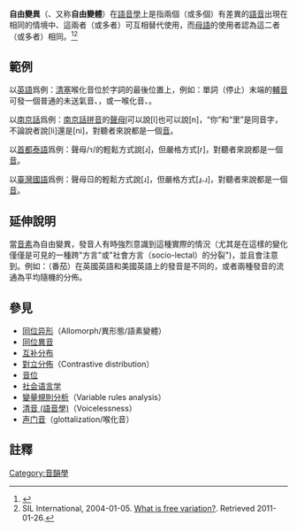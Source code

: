'''自由變異'''（{{lang|en|free variation}}、又称'''自由變體'''）在[[語音學|語音學]]上是指兩個（或多個）有差異的[[語音|語音]]出現在相同的情境中、這兩者（或多者）可互相替代使用，而[[母語|母語]]的使用者認為這二者（或多者）相同。<ref name=Clark>{{cite book|last1=Clark |first1=John Ellery |last2=Yallop |first2=Colin |last3=Fletcher |first3=Janet |year=2007 |title=Introduction to Phonetics and Phonology |pages=110, 116–18 |location=Oxford |publisher=Blackwell | isbn=1-4051-3083-0 | url=http://books.google.de/books?id=dX5P5mxtYYIC&pg=PA116#v=onepage&q&f=false}}</ref><ref>SIL International, 2004-01-05. [http://www.sil.org/linguistics/GlossaryOfLinguisticTerms/WhatIsFreeVariation.htm What is free variation?]. Retrieved 2011-01-26.</ref>

==範例==
以[[英語|英語]]爲例：[[清音_(語音學)|清]][[塞音|塞]]喉化音位於字詞的最後位置上，例如：單詞<stop>（停止）末端的[[輔音|輔音]]可發一個普通的未送氣音{{IPA|[p]}}、{{IPA|[stɑp]}}，或一喉化音{{IPA|[pˀ]}}、{{IPA|[stɑpˀ]}}。

以[[南京話|南京話]]爲例：[[南京話拼音|南京話拼音]]的[[聲母|聲母]]l可以說[l]也可以說[n]，“你”和“里”是同音字，不論說者說[li]還是[ni]，對聽者來說都是一個[[語音|音]]。

以[[首都泰語|首都泰語]]爲例：聲母/ร/的輕鬆方式說[ɹ]，但嚴格方式[r]，對聽者來說都是一個[[語音|音]]。

以[[臺灣國語|臺灣國語]]爲例：聲母ㄖ的輕鬆方式說[ɹ]，但嚴格方式[ɹ̠˔ɹ]，對聽者來說都是一個[[語音|音]]。{{efn|[[客家腔國語|客家腔國語]]就是 [ʒ]}}

==延伸說明==
當[[音素|音素]]為自由變異，發音人有時強烈意識到這種實際的情況（尤其是在這樣的變化僅僅是可見的一種跨"方言"或"社會方言（socio-lectal）的分裂")，並且會注意到。例如：<tomato>（番茄）在英國英語和美國英語上的發音是不同的，或者兩種發音的流通為平均隨機的分佈。

==參見==
{{div col|cols=2}}
* [[同位异形|同位异形]]（Allomorph/異形態/語素變體）
* [[同位異音|同位異音]]
* [[互补分布|互补分布]]
* [[對立分佈|對立分佈]]（Contrastive distribution）
* [[音位|音位]]
* [[社会语言学|社会语言学]]
* [[變量規則分析|變量規則分析]]（Variable rules analysis）
* [[清音_(語音學)|清音 (語音學)]]（Voicelessness）
* [[声门音|声门音]]（glottalization/喉化音）
{{div col end}}

==註釋==
{{reflist}}
{{notelist}}
{{Reflist|group="nb"}}

[[Category:音韻學|Category:音韻學]]